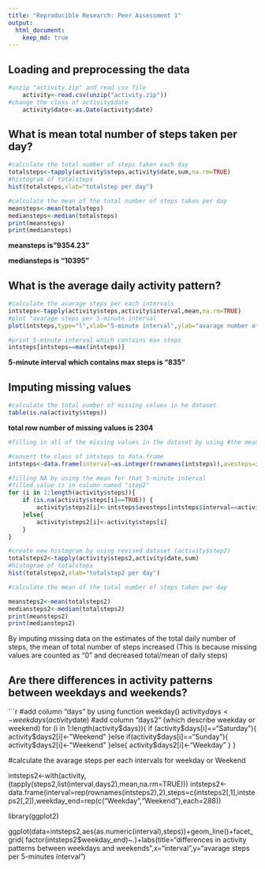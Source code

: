 ```yaml
---
title: "Reproducible Research: Peer Assessment 1"
output: 
  html_document:
    keep_md: true
---
```



## Loading and preprocessing the data
```r
#unzip "activity.zip" and read csv file
    activity<-read.csv(unzip("activity.zip"))
#change the class of activity$date
    activity$date<-as.Date(activity$date)
```
## What is mean total number of steps taken per day?
```r
#calculate the total number of steps taken each day
totalsteps<-tapply(activity$steps,activity$date,sum,na.rm=TRUE)
#histogram of totalsteps
hist(totalsteps,xlab="totalstep per day")

#calculate the mean of the total number of steps taken per day
meansteps<-mean(totalsteps)
mediansteps<-median(totalsteps)
print(meansteps)
print(mediansteps)
```
**meansteps is"9354.23"**

**mediansteps is "10395"**

## What is the average daily activity pattern?
```r
#calculate the avarage steps per each intervals
intsteps<-tapply(activity$steps,activity$interval,mean,na.rm=TRUE)
#plot "avarage steps per 5-minute interval
plot(intsteps,type="l",xlab="5-minute interval",ylab="avarage number of steps taken",main="avarage steps per 5-minute interval")

#print 5-minute interval which contains max steps
intsteps[intsteps==max(intsteps)]
```
**5-minute interval which contains max steps is "835"**

## Imputing missing values

```r
#calculate the total number of missing values in he dataset
table(is.na(activity$steps))
```

**total row number of missing values is 2304** 

```r
#filling in all of the missing values in the dataset by using #the mean for that 5-minute interval

#convert the class of intsteps to data.frame
intsteps<-data.frame(interval=as.integer(rownames(intsteps)),avesteps=intsteps)

#filling NA by using the mean for that 5-minute interval
#filled value is in column named "step2"
for (i in 1:length(activity$steps)){
    if (is.na(activity$steps[i]==TRUE)) {
        activity$steps2[i]<-intsteps$avesteps[intsteps$interval==activity$interval[i]]
    }else{
        activity$steps2[i]<-activity$steps[i]
    }
}

#create new histogram by using revised dataset (activity$step2)
totalsteps2<-tapply(activity$steps2,activity$date,sum)
#histogram of totalsteps
hist(totalsteps2,xlab="totalstep2 per day")

#calculate the mean of the total number of steps taken per day

meansteps2<-mean(totalsteps2)
mediansteps2<-median(totalsteps2)
print(meansteps2)
print(mediansteps2)

```
By imputing missing data on the estimates of the total daily number of steps, the mean of total number of steps increased
(This is because missing values are counted as "0" and decreased total/mean of daily steps)



## Are there differences in activity patterns between weekdays and weekends?
```r
#add column "days" by using function weekday() 
activity$days<-weekdays(activity$date)
#add column "days2" (which describe weekday or weekend)
for (i in 1:length(activity$days)){
    if (activity$days[i]=="Saturday"){
        activity$days2[i]<-"Weekend"
    }else if(activity$days[i]=="Sunday"){
        activity$days2[i]<-"Weekend"
    }else{
        activity$days2[i]<-"Weekday"
    }
}

#calculate the avarage steps per each intervals for weekday or Weekend 

intsteps2<-with(activity,(tapply(steps2,list(interval,days2),mean,na.rm=TRUE)))
intsteps2<-data.frame(interval=rep(rownames(intsteps2),2),steps=c(intsteps2[,1],intsteps2[,2]),weekday_end=rep(c("Weekday","Weekend"),each=288))

library(ggplot2)

ggplot(data=intsteps2,aes(as.numeric(interval),steps))+geom_line()+facet_grid(
    factor(intsteps2$weekday_end)~.)+labs(title="differences in activity patterns between weekdays and weekends",x="interval",y="avarage steps per 5-minutes interval")

